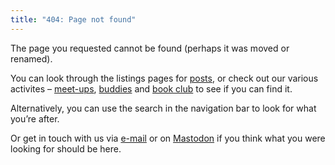 ```yaml
---
title: "404: Page not found"
---
```


The page you requested cannot be found (perhaps it was moved or renamed).

You can look through the listings pages for [posts](posts.qmd), or check out our various activites -- [meet-ups](meetups.qmd.qmd), [buddies](buddies.qmd) and [book club](book-club.qmd) to see if you can find it.

Alternatively, you can use the search in the navigation bar to look for what you're after. 

Or get in touch with us via [e-mail](mailto:hello@rainbowr.org) or on [Mastodon](https://tech.lgbt/@rainbowR) if you think what you were looking for should be here.